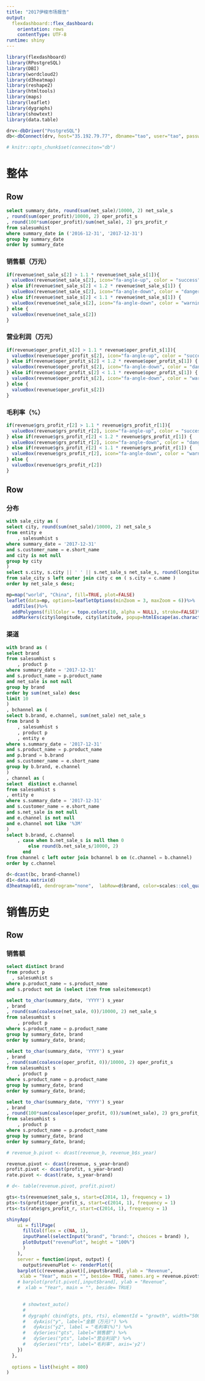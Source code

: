 ---
title: "2017伊梭市场报告"
output:
  flexdashboard::flex_dashboard:
    orientation: rows
    contentType: UTF-8
runtime: shiny
---

```{r global, include = FALSE}
library(flexdashboard)
library(RPostgreSQL)
library(DBI)
library(wordcloud2)
library(d3heatmap)
library(reshape2)
library(htmltools)
library(maps)
library(leaflet)
library(dygraphs)
library(showtext)
library(data.table)

drv<-dbDriver("PostgreSQL")
db<-dbConnect(drv, host="35.192.79.77", dbname="tao", user="tao", password="tao",  port="5432")

# knitr::opts_chunk$set(conneciton="db")
```

# 整体

Row
---------------------------

```{sql, connection=db, output.var="revenue"}
select summary_date, round(sum(net_sale)/10000, 2) net_sale_s
, round(sum(oper_profit)/10000, 2) oper_profit_s
, round(100*sum(oper_profit)/sum(net_sale), 2) grs_profit_r
from salesumhist
where summary_date in ('2016-12-31', '2017-12-31')
group by summary_date
order by summary_date
```

### 销售额（万元）

```{r}
if(revenue$net_sale_s[2] > 1.1 * revenue$net_sale_s[1]){
  valueBox(revenue$net_sale_s[2], icon="fa-angle-up", color = "success")
} else if(revenue$net_sale_s[2] < 1.2 * revenue$net_sale_s[1]) {
  valueBox(revenue$net_sale_s[2], icon="fa-angle-down", color = "danger")
} else if(revenue$net_sale_s[2] < 1.1 * revenue$net_sale_s[1]) {
  valueBox(revenue$net_sale_s[2], icon="fa-angle-down", color = "warning")
} else {
  valueBox(revenue$net_sale_s[2])
}
```

### 营业利润（万元）

```{r}
if(revenue$oper_profit_s[2] > 1.1 * revenue$oper_profit_s[1]){
  valueBox(revenue$oper_profit_s[2], icon="fa-angle-up", color = "success")
} else if(revenue$oper_profit_s[2] < 1.2 * revenue$oper_profit_s[1]) {
  valueBox(revenue$oper_profit_s[2], icon="fa-angle-down", color = "danger")
} else if(revenue$oper_profit_s[2] < 1.1 * revenue$oper_profit_s[1]) {
  valueBox(revenue$oper_profit_s[2], icon="fa-angle-down", color = "warning")
} else {
  valueBox(revenue$oper_profit_s[2])
}
```

### 毛利率（%）

```{r}
if(revenue$grs_profit_r[2] > 1.1 * revenue$grs_profit_r[1]){
  valueBox(revenue$grs_profit_r[2], icon="fa-angle-up", color = "success")
} else if(revenue$grs_profit_r[2] < 1.2 * revenue$grs_profit_r[1]) {
  valueBox(revenue$grs_profit_r[2], icon="fa-angle-down", color = "danger")
} else if(revenue$grs_profit_r[2] < 1.1 * revenue$grs_profit_r[1]) {
  valueBox(revenue$grs_profit_r[2], icon="fa-angle-down", color = "warning")
} else {
  valueBox(revenue$grs_profit_r[2])
}
```

Row
---------------------------

<!-- ### 成长轨迹 -->

<!-- ```{sql, connection=db, output.var="growth"} -->
<!-- select to_char(summary_date, 'YYYY') summary_date, round(sum(net_sale)/10000, 2) net_sale_s, round(sum(oper_profit)/10000, 2) oper_profit_s, round(100*sum(oper_profit)/sum(net_sale), 2) grs_profit_r -->
<!-- from salesumhist -->
<!-- group by summary_date -->
<!-- order by summary_date -->
<!-- ``` -->

<!-- ```{r} -->
<!-- gts<-ts(growth$net_sale_s, start=c(2014, 1), frequency = 1) -->
<!-- pts<-ts(growth$oper_profit_s, start=c(2014, 1), frequency = 1) -->
<!-- rts<-ts(growth$grs_profit_r, start=c(2014, 1), frequency = 1) -->

<!-- showtext_auto() -->

<!-- dygraph( cbind(gts, pts, rts), elementId = "growth", width="500", height="400" ) %>% -->
<!--   dyAxis("y", label="金额（万元)") %>% -->
<!--   dyAxis("y2", label = "毛利率(%)") %>% -->
<!--   dySeries("gts", label="销售额") %>% -->
<!--   dySeries("pts", label="营业利润") %>% -->
<!--   dySeries("rts", label="毛利率", axis='y2') -->
<!-- ``` -->

### 分布

```{sql, connection=db, output.var="city"}
with sale_city as (
select city, round(sum(net_sale)/10000, 2) net_sale_s
from entity e
	, salesumhist s
where summary_date = '2017-12-31'
and s.customer_name = e.short_name
and city is not null
group by city
)
select s.city, s.city || ' ' || s.net_sale_s net_sale_s, round(longitude,0) longitude, round(latitude,0) latitude
from sale_city s left outer join city c on ( s.city = c.name )
order by net_sale_s desc;
```

```{r, width=50, height=40}
mp=map("world", "China", fill=TRUE, plot=FALSE)
leaflet(data=mp, options=leafletOptions(minZoom = 3, maxZoom = 6))%>%
  addTiles()%>%
  addPolygons(fillColor = topo.colors(10, alpha = NULL), stroke=FALSE)%>%
  addMarkers(city$longitude, city$latitude, popup=htmlEscape(as.character(city$net_sale_s)), clusterOptions = markerClusterOptions())

```

<!-- Row -->
<!-- --------------------------- -->

### 渠道

```{sql, connection=db, output.var="bc"}
with brand as (
select brand
from salesumhist s
	, product p
where summary_date = '2017-12-31'
and s.product_name = p.product_name
and net_sale is not null
group by brand
order by sum(net_sale) desc
limit 10
)
, bchannel as (
select b.brand, e.channel, sum(net_sale) net_sale_s
from brand b
	, salesumhist s
	, product p
	, entity e
where s.summary_date = '2017-12-31'
and s.product_name = p.product_name
and p.brand = b.brand
and s.customer_name = e.short_name
group by b.brand, e.channel
)
, channel as (
select  distinct e.channel
from salesumhist s
, entity e
where s.summary_date = '2017-12-31'
and s.customer_name = e.short_name
and s.net_sale is not null
and e.channel is not null
and e.channel not like '%3M'
)
select b.brand, c.channel
	, case when b.net_sale_s is null then 0
		else round(b.net_sale_s/10000, 2)
	  end
from channel c left outer join bchannel b on (c.channel = b.channel)
order by c.channel

```

```{r}
d<-dcast(bc, brand~channel)
d1<-data.matrix(d)
d3heatmap(d1, dendrogram="none",  labRow=d$brand, color=scales::col_quantile("Blues", NULL, n=15), width="50%", length="50%")

```

<!-- ### 品牌 -->

<!-- ```{sql, connection=db, output.var="brand"} -->
<!-- select brand, round(sum(net_sale)/10000, 2) -->
<!-- from salesumhist s -->
<!-- 	, product p -->
<!-- where summary_date = '2017-12-31' -->
<!-- and s.product_name = p.product_name -->
<!-- and net_sale is not null -->
<!-- group by brand -->
<!-- order by sum(net_sale) desc -->
<!-- limit 10 -->

<!-- ``` -->

<!-- ```{r} -->
<!-- wordcloud2(brand) -->

<!-- ``` -->


# 销售历史

Row
---------------------------

### 销售额

```{sql, connection=db, output.var="brand"}
select distinct brand
from product p
  , salesumhist s
where p.product_name = s.product_name
and s.product not in (select item from saleitemexcpt)
```

<!-- ```{sql, connection=db, output.var="revenue_b"} -->
<!-- select to_char(summary_date, 'YYYY') s_year -->
<!-- --, brand -->
<!-- --, round(sum(s.net_sale)/10000, 2) net_sale_s -->
<!-- , round(sum(oper_profit)/10000, 2) oper_profit_s -->
<!-- --, round(100*sum(oper_profit)/sum(net_sale), 2) grs_profit_r -->
<!-- from salesumhist s -->
<!-- 	, product p -->
<!-- where s.product_name = p.product_name -->
<!-- and s.net_sale is not null -->
<!-- and brand = '乐家' -->
<!-- group by summary_date, brand -->
<!-- order by summary_date, brand; -->
<!-- ``` -->

```{sql, connection=db, output.var="revenue"}
select to_char(summary_date, 'YYYY') s_year
, brand
, round(sum(coalesce(net_sale, 0))/10000, 2) net_sale_s    
from salesumhist s
	, product p
where s.product_name = p.product_name
group by summary_date, brand
order by summary_date, brand;
```

```{sql, connection=db, output.var="profit"}
select to_char(summary_date, 'YYYY') s_year
, brand
, round(sum(coalesce(oper_profit, 0))/10000, 2) oper_profit_s   
from salesumhist s
	, product p
where s.product_name = p.product_name
group by summary_date, brand
order by summary_date, brand;
```

```{sql, connection=db, output.var="rate"}
select to_char(summary_date, 'YYYY') s_year
, brand
, round(100*sum(coalesce(oper_profit, 0))/sum(net_sale), 2) grs_profit_r 
from salesumhist s
	, product p
where s.product_name = p.product_name
group by summary_date, brand
order by summary_date, brand;
```


```{r}
# revenue_b.pivot <- dcast(revenue_b, revenue_b$s_year)

revenue.pivot <- dcast(revenue, s_year~brand)
profit.pivot <- dcast(profit, s_year~brand)
rate.pivot <- dcast(rate, s_year~brand)

# d<- table(revenue.pivot, profit.pivot)

gts<-ts(revenue$net_sale_s, start=c(2014, 1), frequency = 1)
pts<-ts(profit$oper_profit_s, start=c(2014, 1), frequency = 1)
rts<-ts(rate$grs_profit_r, start=c(2014, 1), frequency = 1)

shinyApp(
    ui = fillPage(
      fillCol(flex = c(NA, 1),
      inputPanel(selectInput("brand", "brand:", choices = brand) ),
      plotOutput("revenuPlot", height = "100%")
      )
    ),
    server = function(input, output) {
      output$revenuPlot <- renderPlot({
    barplot(c(revenue.pivot)[,input$brand], ylab = "Revenue",
     xlab = "Year", main = "", beside= TRUE, names.arg = revenue.pivot$s_year)
    # barplot(profit.pivot[,input$brand], ylab = "Revenue",
    #  xlab = "Year", main = "", beside= TRUE)
    

      # showtext_auto()
      # 
      # dygraph( cbind(gts, pts, rts), elementId = "growth", width="500", height="400" ) %>%
      #   dyAxis("y", label="金额（万元)") %>%
      #   dyAxis("y2", label = "毛利率(%)") %>%
      #   dySeries("gts", label="销售额") %>%
      #   dySeries("pts", label="营业利润") %>%
      #   dySeries("rts", label="毛利率", axis='y2')
    })
  },
  
  options = list(height = 800)
)
```

<!-- ```{sql, connection=db, output.var="growth"} -->
<!-- select to_char(summary_date, 'YYYY') summary_date, round(sum(net_sale)/10000, 2) net_sale_s, round(sum(oper_profit)/10000, 2) oper_profit_s, round(100*sum(oper_profit)/sum(net_sale), 2) grs_profit_r -->
<!-- from salesumhist -->
<!-- group by summary_date -->
<!-- order by summary_date -->
<!-- ``` -->

<!-- ```{r} -->
<!-- gts<-ts(growth$net_sale_s, start=c(2014, 1), frequency = 1) -->
<!-- pts<-ts(growth$oper_profit_s, start=c(2014, 1), frequency = 1) -->
<!-- rts<-ts(growth$grs_profit_r, start=c(2014, 1), frequency = 1) -->

<!-- showtext_auto() -->

<!-- dygraph( cbind(gts, pts, rts), elementId = "growth", width="500", height="400" ) %>% -->
<!--   dyAxis("y", label="金额（万元)") %>% -->
<!--   dyAxis("y2", label = "毛利率(%)") %>% -->
<!--   dySeries("gts", label="销售额") %>% -->
<!--   dySeries("pts", label="营业利润") %>% -->
<!--   dySeries("rts", label="毛利率", axis='y2') -->
<!-- ``` -->

<!-- ## 销售额（按销售渠道） -->

<!-- ```{sql, connection=db, output.var="channel"} -->
<!-- select distinct channel -->
<!-- from entity -->
<!-- where entity_type = '客户' -->
<!-- ``` -->

<!-- ```{sql, connection=db, output.var="revenue_c"} -->
<!-- select to_char(summary_date, 'YYYY') s_year, channel, round(sum(s.net_sale)/10000, 2) net_sale_s -->
<!-- from salesumhist s -->
<!-- , entity e -->
<!-- where s.customer_name = e.short_name -->
<!-- and e.entity_type = '客户' -->
<!-- group by summary_date, channel -->
<!-- order by summary_date, channel -->
<!-- ``` -->

<!-- ```{r} -->
<!-- revenue.pivot <- dcast(revenue_c, s_year ~ channel) -->
<!-- shinyApp( -->
<!--   ui = fillPage( -->
<!--     fillCol(flex = c(NA, 1), -->
<!--     inputPanel(selectInput("brand", "Channel:", choices = channel) ), -->
<!--     plotOutput("revenuPlot", height = "100%") -->
<!--     ) -->
<!--   ), -->
<!--   server = function(input, output) { -->
<!--     output$revenuPlot <- renderPlot({ -->
<!--       barplot(revenue.pivot[,input$channel], ylab = "Revenue in RMB (Ten Thousand)", -->
<!--        xlab = "Year", main = "Sales Revenue History by Channel", beside= TRUE, names.arg = revenue.pivot$s_year) -->
<!--   }) -->
<!--   }, -->
<!--   options = list(height = 800) -->
<!-- ) -->
<!-- ``` -->

<!-- # 百味来 -->

<!-- Row -->
<!-- --------------------------- -->
